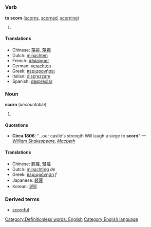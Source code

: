 [[Category:Definitionless words: English]]
=={{en}}==
[[Category:English language]]
===Verb===
'''to scorn''' ([[scorns]], [[scorned]], [[scorning]])

# {{stub}}

====Translations====
*Chinese: [[蔑視]], [[蔑视]]
*Dutch: [[minachten]]
*French: [[dédaigner]]
*German: [[verachten]]
*Greek: [[περιφρονήσει]]
*Italian: [[disprezzare]]
*Spanish: [[despreciar]]

===Noun===
'''scorn''' (''uncountable'')

# {{stub}}
====Quotations====
*'''Circa 1806''': "…our castle's strength Will laugh a siege to '''scorn'''" ''—[[w:William Shakespeare|William Shakespeare]], [[w:Macbeth|Macbeth]]''
====Translations====
*Chinese: [[輕蔑]], [[轻蔑]]
*Dutch: [[minachting]] ''de''
*Greek: [[περιφρόνηση]] ''f''
*Japanese: [[軽蔑]]
*Korean: [[경멸]]

===Derived terms===
*[[scornful]]
